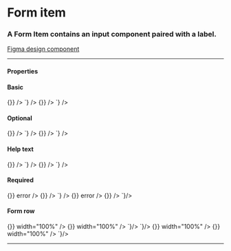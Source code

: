 
<Meta title="Components/Form Item" />

# Form item

### A Form Item contains an input component paired with a label.

[Figma design component](https://www.figma.com/file/3pb2IK8s2QUqWieH79KdN7/%E2%9D%96-Components-%7C-DDI?node-id=7065%3A243092)

---

#### Properties

<Props>
  <Prop name="label" type="string" description="Text displayed describing form field" />
  <Prop name="helptext" type="string" description="Text displayed under the form field providing an addition explanation" />
  <Prop name="error" type="string" description="The error message for the form field. Leave blank to indicate valid field." />
  <Prop name="optional" type="boolean" defaultValue="false" description="Flag to show/hide the indicator to whether the field is optional" />
</Props>


#### Basic

<Story name="Basic">
  <GoAFormItem label="First name">
    <GoAInput name="firstName" onChange={() => {}} />
  </GoAFormItem>
</Story>

<Tabs>
  <Tab label="Web Component" hidden={true}>
    <CodeSnippet
      lang="html"
      code={`
      <goa-form-item label="First name">
        <goa-input type="text" />
      </goa-form-item>
    `}
    />
  </Tab>
  <Tab label="Angular">
    <CodeSnippet
      lang="html"
      code={`
      <goa-form-item label="First name">
        <goa-input type="text" />
      </goa-form-item>
    `}
    />
  </Tab>
  <Tab label="React">
    <CodeSnippet
      lang="tsx"
      code={`
      <GoAFormItem label="First name">
        <GoAInput name="firstName" onChange={() => {}} />
      </GoAFormItem>
    `}
    />
  </Tab>
</Tabs>

#### Optional

<Story name="Optional">
  <GoAFormItem label="First name" optional>
    <GoAInput name="firstName" onChange={() => {}} />
  </GoAFormItem>
</Story>

<Tabs>
  <Tab label="Web Component" hidden={true}>
    <CodeSnippet
      lang="html"
      code={`
      <goa-form-item label="First name" optional>
        <goa-input type="text" />
      </goa-form-item>
    `}
    />
  </Tab>
  <Tab label="Angular">
    <CodeSnippet
      lang="html"
      code={`
      <goa-form-item label="First name" optional>
        <goa-input type="text" />
      </goa-form-item>
    `}
    />
  </Tab>
  <Tab label="React">
    <CodeSnippet
      lang="tsx"
      code={`
      <GoAFormItem label="First name" optional>
        <GoAInput name="firstName" onChange={() => {}} />
      </GoAFormItem>
    `}
    />
  </Tab>
</Tabs>

#### Help text

<Story name="Help text">
  <GoAFormItem label="First name" helpText="Help text">
    <GoAInput name="firstName" onChange={() => {}} />
  </GoAFormItem>
</Story>

<Tabs>
  <Tab label="Web Component" hidden={true}>
    <CodeSnippet
      lang="html"
      code={`
      <goa-form-item label="First name" helptext="Help text">
        <goa-input type="text" />
      </goa-form-item>
    `}
    />
  </Tab>
  <Tab label="Angular">
    <CodeSnippet
      lang="html"
      code={`
      <goa-form-item label="First name" helptext="Help text">
        <goa-input type="text" />
      </goa-form-item>
    `}
    />
  </Tab>
  <Tab label="React">
    <CodeSnippet
      lang="tsx"
      code={`
      <GoAFormItem label="First name" helpText="Help text">
        <GoAInput name="firstName" onChange={() => {}} />
      </GoAFormItem>
    `}
    />
  </Tab>
</Tabs>

#### Required

<Story name="Required">
  <GoAFormItem label="First name" error="First name is required">
    <GoAInput name="firstName" onChange={() => {}} error />
  </GoAFormItem>
  <GoAFormItem label="Favourite Colour" error="">
    <GoAInput name="favcolor" onChange={() => {}} />
  </GoAFormItem>
</Story>

<Tabs>
  <Tab label="Web Component" hidden={true}>
    <CodeSnippet
      lang="html"
      code={`
        <!-- Error message should be a dynamic value -->
        <goa-form-item label="First name" error="First name is required">
          <goa-input type="text" error />
        </goa-form-item>
        <!-- Blank error indicates a valid field -->
        <goa-form-item label="Favourite Colour" error="">
          <goa-input type="text" />
        </goa-form-item>
      `}
    />
  </Tab>
  <Tab label="Angular">
    <CodeSnippet
      lang="html"
      code={`
        <!-- Error message should be a dynamic value -->
        <goa-form-item label="First name" error="First name is required"> 
          <goa-input type="text" error />
        </goa-form-item>
        <!-- Blank error indicates a valid field -->
        <goa-form-item label="Favourite Colour" error="">
          <goa-input type="text" />
        </goa-form-item>
      `}
    />
  </Tab>
  <Tab label="React">
    <CodeSnippet
      lang="tsx"
      code={`
        <!-- Error message should be a dynamic value -->
        <GoAFormItem label="First name" error="First name is required" helpText="Help text">
          <GoAInput name="firstName" onChange={() => {}} error />
        </GoAFormItem>
        <!-- Blank error indicates a valid field -->
        <GoAFormItem label="Favourite Colour" error="">
          <GoAInput name="favcolor" onChange={() => {}} />
        </GoAFormItem>
      `}/>
  </Tab>
</Tabs>

#### Form row

<Story name="Form Row">
  <GoAFlexRow gap="small">
    <GoAFormItem label="First name">
      <GoAInput name="firstName" onChange={() => {}} width="100%" />
    </GoAFormItem>
    <GoAFormItem label="Last name">
      <GoAInput name="lastName" onChange={() => {}} width="100%" />
    </GoAFormItem>
  </GoAFlexRow>
</Story>


<Tabs>
  <Tab label="Web Component">
    <CodeSnippet lang="html" code={`
      <goa-flex-row gap="small">
        <goa-form-item label="First name">
          <goa-input type="text" width="100%" />
        </goa-form-item>
        <goa-form-item label="Last Name">
          <goa-input type="text" width="100%" />
        </goa-form-item>
      </goa-flex-row>
    `}/>
  </Tab>
  <Tab label="Angular">
    <CodeSnippet lang="html" code={`
      <goa-flex-row gap="small">
        <goa-form-item label="First name">
          <goa-input type="text" width="100%" />
        </goa-form-item>
        <goa-form-item label="Last Name">
          <goa-input type="text" width="100%" />
        </goa-form-item>
      </goa-flex-row>
    `}/>
  </Tab>
  <Tab label="React">
    <CodeSnippet lang="tsx" code={`
      <GoAFlexRow gap="small">
        <GoAFormItem label="First name">
          <GoAInput name="firstName" onChange={() => {}} width="100%" />
        </GoAFormItem>
        <GoAFormItem label="Last name">
          <GoAInput name="lastName" onChange={() => {}} width="100%" />
        </GoAFormItem>
      </GoAFlexRow>
    `}/>
  </Tab>
</Tabs>

---

<SupportInfo />
